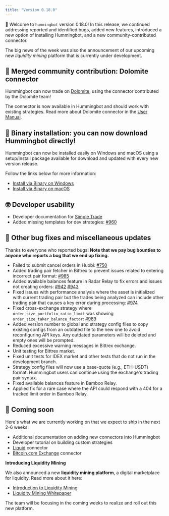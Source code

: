 ```yaml
---
title: "Version 0.18.0"
---
```


🚀 Welcome to `hummingbot` version 0.18.0! In this release, we continued addressing reported and identified bugs, added new features, introduced a new option of installing Hummingbot, and a new community-contributed connector.

The big news of the week was also the announcement of our upcoming new _liquidity mining_ platform that is currently under development.

## 🔗 Merged community contribution: Dolomite connector

Hummingbot can now trade on [Dolomite](https://dolomite.io/), using the connector contributed by the Dolomite team!

The connector is now available in Hummingbot and should work with existing strategies. Read more about Dolomite connector in the [User Manual](/spot-connectors/dolomite/).

## 💾 Binary installation: you can now download Hummingbot directly!

Hummingbot can now be installed easily on Windows and macOS using a setup/install package available for download and updated with every new version release.

Follow the links below for more information:

- [Install via Binary on Windows](/installation/windows/#install-from-binary)
- [Install via Binary on macOS](/installation/mac/#install-from-binary)

## 🤓 Developer usability

- Developer documentation for [Simple Trade](/developer/build-strategy/#simple-trade-strategy)
- Added missing templates for dev strategies: [#960](https://github.com/CoinAlpha/hummingbot/pull/960)

## 🐞 Other bug fixes and miscellaneous updates

Thanks to everyone who reported bugs! **Note that we pay bug bounties to anyone who reports a bug that we end up fixing.**

- Failed to submit cancel orders in Huobi: [#750](https://github.com/CoinAlpha/hummingbot/issues/750)
- Added trading pair fetcher in Bittrex to prevent issues related to entering incorrect pair format: [#985](https://github.com/CoinAlpha/hummingbot/issues/985)
- Added available balances feature in Radar Relay to fix errors and issues not creating orders: [#942](https://github.com/CoinAlpha/hummingbot/issues/942) [#943](https://github.com/CoinAlpha/hummingbot/issues/943)
- Fixed issues with performance analysis where the asset is initialized with current trading pair but the trades being analyzed can include other trading pair that causes a key error during processing: [#974](https://github.com/CoinAlpha/hummingbot/issues/974)
- Fixed cross-exchange strategy where `order_size_portfolio_ratio_limit` was showing `order_size_taker_balance_factor`: [#989](https://github.com/CoinAlpha/hummingbot/issues/989)
- Added version number to global and strategy config files to copy existing configs from an outdated file to the new one to avoid reconfiguring API keys. Any outdated parameters will be deleted and empty ones will be prompted.
- Reduced excessive warning messages in Bittrex exchange.
- Unit testing for Bittrex market.
- Fixed unit tests for IDEX market and other tests that do not run in the development branch.
- Strategy config files will now use a base-quote (e.g., ETH-USDT) format. Hummingbot users can continue using the exchange's trading pair syntax.
- Fixed available balances feature in Bamboo Relay.
- Applied fix for a rare case where the API could respond with a 404 for a tracked limit order in Bamboo Relay.

## 🚀 Coming soon

Here's what we are currently working on that we expect to ship in the next 2-6 weeks:

- Additional documentation on adding new connectors into Hummingbot
- Developer tutorial on building custom strategies
- [Liquid](https://www.liquid.com/) connector
- [Bitcoin.com Exchange](https://exchange.bitcoin.com) connector

**Introducing Liquidity Mining**

We also announced a new **liquidity mining platform**, a digital marketplace for liquidity. Read more about it here:

- [Introduction to Liquidity Mining](https://hummingbot.io/blog/2019-11-liquidity-mining/)
- [Liquidity Mining Whitepaper](https://hummingbot.io/liquidity-mining.pdf)

The team will be focusing in the coming weeks to realize and roll out this new platform.
